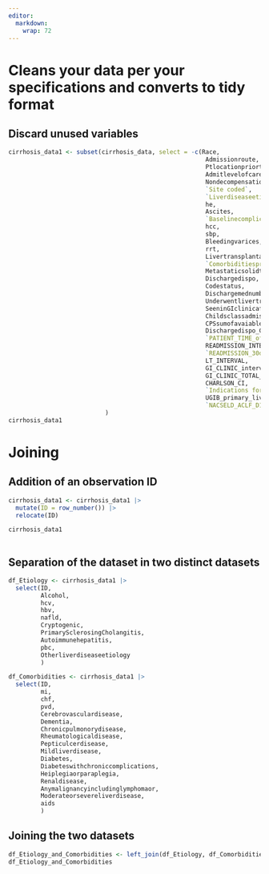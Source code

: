 ```yaml
---
editor: 
  markdown: 
    wrap: 72
---
```


# Cleans your data per your specifications and converts to tidy format

## Discard unused variables

```r
cirrhosis_data1 <- subset(cirrhosis_data, select = -c(Race,
                                                       Admissionroute,
                                                       Ptlocationpriortoadm, 
                                                       Admitlevelofcare,
                                                       Nondecompensationadmitreason, 
                                                       `Site coded`,
                                                       `Liverdiseaseetiology  section responses are Yes=1 0=No`,
                                                       he, 
                                                       Ascites,
                                                       `Baselinecomplications  Yes=1 0=No`, 
                                                       hcc, 
                                                       sbp,
                                                       Bleedingvarices, 
                                                       rrt,
                                                       Livertransplantationstatus,
                                                       `Comorbiditiespresent  Yes=1 0=No`,
                                                       Metastaticsolidtumor, 
                                                       Dischargedispo, 
                                                       Codestatus,
                                                       Dischargemednumber,
                                                       Underwentlivertrasnplantationaft, 
                                                       SeeninGIclinicafterthisadm,
                                                       Childsclassadmission, 
                                                       CPSsumofavaiable, 
                                                       Dischargedispo_CAT,
                                                       `PATIENT_TIME_of total follow up`, 
                                                       READMISSION_INTERVAL,
                                                       `READMISSION_30day Yes=1 0=No`, 
                                                       LT_INTERVAL,
                                                       GI_CLINIC_interval,
                                                       GI_CLINIC_TOTAL_FOLLOWUP_INTERVA,
                                                       CHARLSON_CI,
                                                       `Indications for care during hospitalization  Yes=1 0=No`,
                                                       UGIB_primary_liver_dx, 
                                                       `NACSELD_ACLF_D1  Yes=1 0=No` )
                           )
cirrhosis_data1

```

# Joining

## Addition of an observation ID
```r
cirrhosis_data1 <- cirrhosis_data1 |> 
  mutate(ID = row_number()) |> 
  relocate(ID)

cirrhosis_data1
  
```
## Separation of the dataset in two distinct datasets

```r
df_Etiology <- cirrhosis_data1 |> 
  select(ID,
         Alcohol,
         hcv,
         hbv,
         nafld,
         Cryptogenic,
         PrimarySclerosingCholangitis,
         Autoimmunehepatitis,
         pbc,
         Otherliverdiseaseetiology
         )

df_Comorbidities <- cirrhosis_data1 |> 
  select(ID,
         mi,
         chf,
         pvd,
         Cerebrovasculardisease,
         Dementia,
         Chronicpulmonorydisease,
         Rheumatologicaldisease,
         Pepticulcerdisease,
         Mildliverdisease,
         Diabetes,
         Diabeteswithchroniccomplications,
         Heiplegiaorparaplegia,
         Renaldisease,
         Anymalignancyincludinglymphomaor,
         Moderateorsevereliverdisease,
         aids
         )
```


## Joining the two datasets

```r
df_Etiology_and_Comorbidities <- left_join(df_Etiology, df_Comorbidities)
df_Etiology_and_Comorbidities
```

